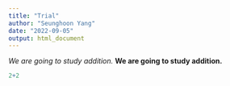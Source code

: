 ```yaml
---
title: "Trial"
author: "Seunghoon Yang"
date: "2022-09-05"
output: html_document
---
```


*We are going to study addition.*
**We are going to study addition.**

```r
2+2
```


